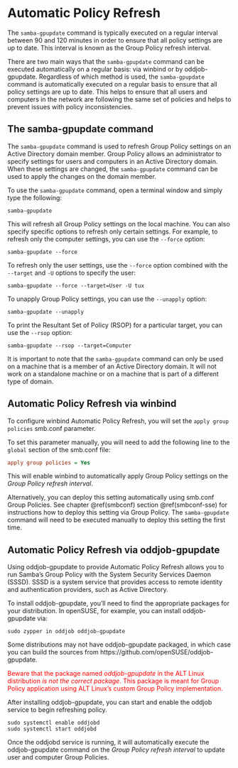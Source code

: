 # Automatic Policy Refresh {#policy-refresh}

The `samba-gpupdate` command is typically executed on a regular interval between 90 and 120 minutes in order to ensure that all policy settings are up to date. This interval is known as the Group Policy refresh interval.
\index{Group Policy refresh interval}

There are two main ways that the `samba-gpupdate` command can be executed automatically on a regular basis: via winbind or by oddjob-gpupdate. Regardless of which method is used, the `samba-gpupdate` command is automatically executed on a regular basis to ensure that all policy settings are up to date. This helps to ensure that all users and computers in the network are following the same set of policies and helps to prevent issues with policy inconsistencies.

## The samba-gpupdate command {#samba-gpupdate}

The `samba-gpupdate` command is used to refresh Group Policy settings on an Active Directory domain member. Group Policy allows an administrator to specify settings for users and computers in an Active Directory domain. When these settings are changed, the `samba-gpupdate` command can be used to apply the changes on the domain member.

\index{samba-gpupdate}

To use the `samba-gpupdate` command, open a terminal window and simply type the following:

```shell
samba-gpupdate
```

This will refresh all Group Policy settings on the local machine. You can also specify specific options to refresh only certain settings. For example, to refresh only the computer settings, you can use the `--force` option:

```shell
samba-gpupdate --force
```

To refresh only the user settings, use the `--force` option combined with the `--target` and `-U` options to specify the user:

```shell
samba-gpupdate --force --target=User -U tux
```

To unapply Group Policy settings, you can use the `--unapply` option:

```shell
samba-gpupdate --unapply
```

To print the Resultant Set of Policy (RSOP) for a particular target, you can use the `--rsop` option:

```shell
samba-gpupdate --rsop --target=Computer
```

It is important to note that the `samba-gpupdate` command can only be used on a machine that is a member of an Active Directory domain. It will not work on a standalone machine or on a machine that is part of a different type of domain.

## Automatic Policy Refresh via winbind {#winbind-refresh}

To configure winbind Automatic Policy Refresh, you will set the `apply group policies` smb.conf parameter.
\index{winbind}

To set this parameter manually, you will need to add the following line to the `global` section of the smb.conf file:

```ini
apply group policies = Yes
```

This will enable winbind to automatically apply Group Policy settings on the *Group Policy refresh interval*.
\index{Group Policy refresh interval}

Alternatively, you can deploy this setting automatically using smb.conf Group Policies. See chapter \@ref(smbconf) section \@ref(smbconf-sse) for instructions how to deploy this setting via Group Policy. The `samba-gpupdate` command will need to be executed manually to deploy this setting the first time.

## Automatic Policy Refresh via oddjob-gpupdate {#sssd-refresh}

Using oddjob-gpupdate to provide Automatic Policy Refresh allows you to run Samba's Group Policy with the System Security Services Daemon (SSSD). SSSD is a system service that provides access to remote identity and authentication providers, such as Active Directory.
\index{SSSD}

To install oddjob-gpupdate, you'll need to find the appropriate packages for your distribution. In openSUSE, for example, you can install oddjob-gpupdate via:

```shell
sudo zypper in oddjob oddjob-gpupdate
```

Some distributions may not have oddjob-gpupdate packaged, in which case you can build the sources from https://github.com/openSUSE/oddjob-gpupdate.

::: {#warn style="color: red;"}
Beware that the package named *oddjob-gpupdate* in the ALT Linux distribution *is not the correct package*. This package is meant for Group Policy application using ALT Linux's custom Group Policy implementation.
:::

After installing oddjob-gpupdate, you can start and enable the oddjob service to begin refreshing policy.

```shell
sudo systemctl enable oddjobd
sudo systemctl start oddjobd
```

Once the oddjobd service is running, it will automatically execute the oddjob-gpupdate command on the *Group Policy refresh interval* to update user and computer Group Policies.
\index{Group Policy refresh interval}
